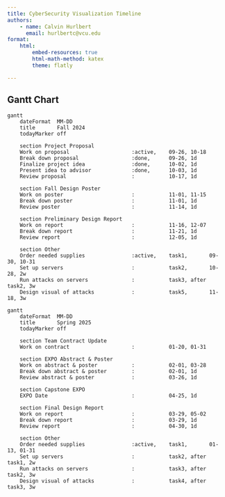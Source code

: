 ```yaml
---
title: CyberSecurity Visualization Timeline
authors:
    - name: Calvin Hurlbert
      email: hurlbertc@vcu.edu
format: 
    html: 
        embed-resources: true
        html-math-method: katex
        theme: flatly

---
```


## Gantt Chart

```mermaid
gantt
    dateFormat  MM-DD
    title       Fall 2024
    todayMarker off

    section Project Proposal
    Work on proposal                    :active,    09-26, 10-18
    Break down proposal                 :done,      09-26, 1d
    Finalize project idea               :done,      10-02, 1d
    Present idea to advisor             :done,      10-03, 1d
    Review proposal                     :           10-17, 1d

    section Fall Design Poster
    Work on poster                      :           11-01, 11-15
    Break down poster                   :           11-01, 1d
    Review poster                       :           11-14, 1d

    section Preliminary Design Report
    Work on report                      :           11-16, 12-07
    Break down report                   :           11-21, 1d
    Review report                       :           12-05, 1d

    section Other
    Order needed supplies               :active,    task1,       09-30, 10-31
    Set up servers                      :           task2,       10-28, 2w
    Run attacks on servers              :           task3, after task2, 3w
    Design visual of attacks            :           task5,       11-18, 3w

```

```mermaid
gantt
    dateFormat  MM-DD
    title       Spring 2025
    todayMarker off

    section Team Contract Update
    Work on contract                    :           01-20, 01-31

    section EXPO Abstract & Poster
    Work on abstract & poster           :           02-01, 03-28
    Break down abstract & poster        :           02-01, 1d
    Review abstract & poster            :           03-26, 1d

    section Capstone EXPO
    EXPO Date                           :           04-25, 1d

    section Final Design Report
    Work on report                      :           03-29, 05-02
    Break down report                   :           03-29, 1d
    Review report                       :           04-30, 1d

    section Other
    Order needed supplies               :active,    task1,       01-13, 01-31
    Set up servers                      :           task2, after task1, 2w
    Run attacks on servers              :           task3, after task2, 3w
    Design visual of attacks            :           task4, after task3, 3w

```
